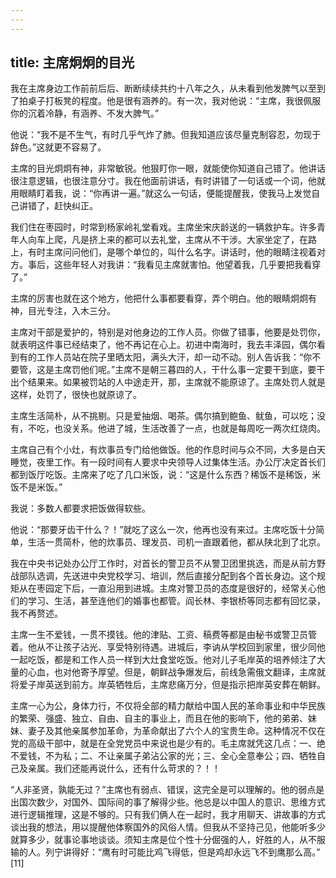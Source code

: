 ```yaml
---
---
---
```

title: 主席炯炯的目光
---





我在主席身边工作前前后后、断断续续共约十八年之久，从未看到他发脾气以至到了拍桌子打板凳的程度。他是很有涵养的。有一次，我对他说：“主席，我很佩服你的沉着冷静，有涵养、不发大脾气。”

他说：“我不是不生气，有时几乎气炸了肺。但我知道应该尽量克制容忍，勿现于辞色。”这就更不容易了。

主席的目光炯炯有神，非常敏锐。他狠盯你一眼，就能使你知道自己错了。他讲话很注意逻辑，也很注意分寸。我在他面前讲话，有时讲错了一句话或一个词，他就用眼睛盯着我，说：“你再讲一遍。”就这么一句话，便能提醒我，使我马上发觉自己讲错了，赶快纠正。

我们住在枣园时，时常到杨家岭礼堂看戏。主席坐宋庆龄送的一辆救护车。许多青年人向车上爬，凡是挤上来的都可以去礼堂，主席从不干涉。大家坐定了，在路上，有时主席问问他们，是哪个单位的，叫什么名字。讲话时，他的眼睛注视着对方。事后，这些年轻人对我讲：“我看见主席就害怕。他望着我，几乎要把我看穿了。”

主席的厉害也就在这个地方，他把什么事都要看穿，弄个明白。他的眼睛炯炯有神，目光专注，入木三分。

主席对干部是爱护的，特别是对他身边的工作人员。你做了错事，他要是处罚你，就表明这件事已经结束了，他不再记在心上。初进中南海时，我去丰泽园，偶尔看到有的工作人员站在院子里晒太阳，满头大汗，却一动不动。别人告诉我：“你不要管，这是主席罚他们呢。”主席不是朝三暮四的人，干什么事一定要干到底，要干出个结果来。如果被罚站的人中途走开，那，主席就不能原谅了。主席处罚人就是这样，处罚了，很快也就原谅了。

主席生活简朴，从不挑剔。只是爱抽烟、喝茶。偶尔搞到鲍鱼、鱿鱼，可以吃；没有，不吃，也没关系。他进了城，生活改善了一点，也就是每周吃一两次红烧肉。

主席自己有个小灶，有炊事员专门给他做饭。他的作息时间与众不同，大多是白天睡觉，夜里工作。有一段时间有人要求中央领导人过集体生活。办公厅决定首长们都到饭厅吃饭。主席来了吃了几口米饭，说：“这是什么东西？稀饭不是稀饭，米饭不是米饭。”

我说：多数人都要求把饭做得软些。

他说：“那要牙齿干什么？！”就吃了这么一次，他再也没有来过。主席吃饭十分简单，生活一贯简朴，他的炊事员、理发员、司机一直跟着他，都从陕北到了北京。

我在中央书记处办公厅工作时，对首长的警卫员不从警卫团里挑选，而是从前方野战部队选调，先送进中央党校学习、培训，然后直接分配到各个首长身边。这个规矩从在枣园定下后，一直沿用到进城。主席对警卫员的态度是很好的，经常关心他们的学习、生活，甚至连他们的婚事也都管。阎长林、李银桥等同志都有回忆录，我不再赘述。

主席一生不爱钱，一贯不摸钱。他的津贴、工资、稿费等都是由秘书或警卫员管着。他从不让孩子沾光、享受特别待遇。进城后，李讷从学校回到家里，很少同他一起吃饭，都是和工作人员一样到大灶食堂吃饭。他对儿子毛岸英的培养倾注了大量的心血，也对他寄予厚望。但是，朝鲜战争爆发后，前线急需俄文翻译，主席就将爱子岸英送到前方。岸英牺牲后，主席悲痛万分，但是指示把岸英安葬在朝鲜。

主席一心为公，身体力行，不仅将全部的精力献给中国人民的革命事业和中华民族的繁荣、强盛、独立、自由、自主的事业上，而且在他的影响下，他的弟弟、妹妹、妻子及其他亲属参加革命，为革命献出了六个人的宝贵生命。这种情况不仅在党的高级干部中，就是在全党党员中来说也是少有的。毛主席就凭这几点：一、绝不爱钱，不为私；二、不让亲属子弟沾公家的光；三、全心全意奉公；四、牺牲自己及亲属。我们还能再说什么，还有什么苛求的？！！

“人非圣贤，孰能无过？”主席也有弱点、错误，这完全是可以理解的。他的弱点是出国次数少，对国外、国际间的事了解得少些。他总是以中国人的意识、思维方式进行逻辑推理，这是不够的。只有我们俩人在一起时，我才用聊天、讲故事的方式谈出我的想法，用以提醒他体察国外的风俗人情。但我从不坚持己见，他能听多少就算多少，就事论事地谈谈。须知主席是位个性十分倔强的人，好胜的人，从不服输的人。列宁讲得好：“鹰有时可能比鸡飞得低，但是鸡却永远飞不到鹰那么高。” [11]